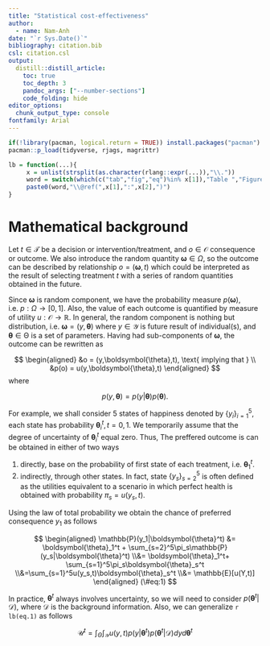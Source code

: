 ---
title: "Statistical cost-effectiveness"
author:
  - name: Nam-Anh
date: "`r Sys.Date()`"
bibliography: citation.bib
csl: citation.csl
output:
  distill::distill_article:
    toc: true
    toc_depth: 3
    pandoc_args: ["--number-sections"]
    code_folding: hide
editor_options: 
  chunk_output_type: console
fontfamily: Arial
---

\newcommand{\tp}[1]{{#1}^{\top}}
\newcommand{\bf}[1]{\boldsymbol{#1}}


```{r setup, include=FALSE}
if(!library(pacman, logical.return = TRUE)) install.packages("pacman")
pacman::p_load(tidyverse, rjags, magrittr)

lb = function(...){
     x = unlist(strsplit(as.character(rlang::expr(...)),"\\."))
     word = switch(which(c("tab","fig","eq")%in% x[1]),"Table ","Figure ","Eq.")
     paste0(word,"\\@ref(",x[1],":",x[2],")")
}
```

# Mathematical background

Let $t \in \mathcal{T}$ be a decision or intervention/treatment, and $o \in \mathcal{O}$ consequence or outcome. We also introduce the random quantity $\boldsymbol{\omega} \in \Omega$, so the outcome can be described by relationship $o = (\boldsymbol{\omega},t)$ which could be interpreted as the result of selecting treatment $t$ with a series of random quantities obtained in the future. 

Since $\boldsymbol{\omega}$ is random component, we have the probability measure $p(\boldsymbol{\omega})$, i.e. $p: \Omega \rightarrow [0,1]$. Also, the value of each outcome is quantified by measure of utility $u: \mathcal{O} \rightarrow \mathbb{R}$. In general, the random component is nothing but distribution, i.e. $\boldsymbol{\omega} = (y,\boldsymbol{\theta})$ where $y \in \mathcal{Y}$ is future result of individual(s), and $\boldsymbol{\theta} \in \mathbb{\Theta}$ is a set of parameters. Having had sub-components of $\boldsymbol{\omega}$, the outcome can be rewritten as 

$$
\begin{aligned}
&o = (y,\boldsymbol{\theta},t), \text{ implying that } \\
&p(o) = u(y,\boldsymbol{\theta},t)
\end{aligned}
$$
where 

$$
p(y,\boldsymbol{\theta}) = p(y|\boldsymbol{\theta})p(\boldsymbol{\theta}).
$$

For example, we shall consider 5 states of happiness denoted by $\{y_i\}_{i=1}^5$, each state has probability $\boldsymbol{\theta}_i^t, t = 0,1$. We temporarily assume that the degree of uncertainty of $\boldsymbol{\theta}^t_i$ equal zero. Thus, The preffered outcome is can be obtained in either of two ways

1. directly, base on the probability of first state of each treatment, i.e. $\boldsymbol{\theta}^t_1$.
2. indirectly, through other states. In fact, state $\{y_{s}\}_{s=2}^5$ is often defined as the utilities equivalent to a scenario in which perfect health is obtained with probability $\pi_s = u(y_s,t)$.

Using the law of total probability we obtain the chance of preferred consequence $y_1$ as follows

$$
\begin{aligned}
\mathbb{P}(y_1|\boldsymbol{\theta}^t) &= \boldsymbol{\theta}_1^t + \sum_{s=2}^5\pi_s\mathbb{P}(y_s|\boldsymbol{\theta}^t)
\\&= \boldsymbol{\theta}_1^t+ \sum_{s=1}^5\pi_s\boldsymbol{\theta}_s^t
\\&=\sum_{s=1}^5u(y_s,t)\boldsymbol{\theta}_s^t
\\&= \mathbb{E}[u(Y,t)]
\end{aligned}
(\#eq:1)
$$

In practice, $\boldsymbol{\theta}^t$ always involves uncertainty, so we will need to consider $p(\boldsymbol{\theta}^t|\mathcal{D})$, where $\mathcal{D}$ is the background information. Also, we can generalize `r lb(eq.1)` as follows

$$
\mathcal{U}^t = \int_{\Theta}\int_{\mathcal{Y}} u(y,t)p(y|\boldsymbol{\theta}^t)p(\boldsymbol{\theta}^t|\mathcal{D})dyd\boldsymbol{\theta}^t
$$



